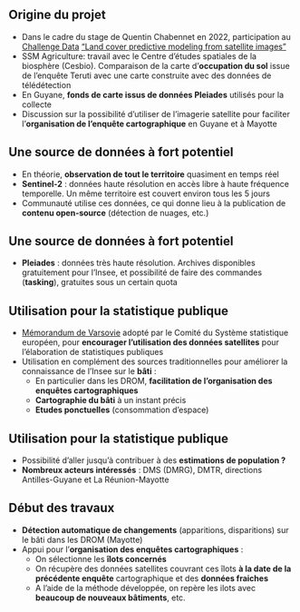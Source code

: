 ## Origine du projet

- Dans le cadre du stage de Quentin Chabennet en 2022, participation au [Challenge Data](https://challengedata.ens.fr/) ["Land cover predictive modeling from satellite images"](https://challengedata.ens.fr/challenges/48)
- SSM Agriculture: travail avec le Centre d'études spatiales de la biosphère (Cesbio). Comparaison de la carte d'[**occupation du sol**]{.orange} issue de l'enquête Teruti avec une carte construite avec des données de télédétection
- En Guyane, [**fonds de carte issus de données Pleiades**]{.orange} utilisés pour la collecte
- Discussion sur la possibilité d'utiliser de l'imagerie satellite pour faciliter l'[**organisation de l'enquête cartographique**]{.orange} en Guyane et à Mayotte

## Une source de données à fort potentiel

- En théorie, [**observation de tout le territoire**]{.orange} quasiment en temps réel
- [**Sentinel-2**]{.orange} : données haute résolution en accès libre à haute fréquence temporelle. Un même territoire est couvert environ tous les 5 jours
- Communauté utilise ces données, ce qui donne lieu à la publication de [**contenu open-source**]{.orange} (détection de nuages, etc.)

## Une source de données à fort potentiel

- [**Pleiades**]{.orange} : données très haute résolution. Archives disponibles gratuitement pour l'Insee, et possibilité de faire des commandes (**tasking**), gratuites sous un certain quota 

## Utilisation pour la statistique publique

- [Mémorandum de Varsovie](https://dgins2021.stat.gov.pl/warsaw-memorandum) adopté par le Comité du Système statistique européen, pour [**encourager l'utilisation des données satellites**]{.orange} pour l'élaboration de statistiques publiques
- Utilisation en complément des sources traditionnelles pour améliorer la connaissance de l'Insee sur le [**bâti**]{.orange} :
  - En particulier dans les DROM, [**facilitation de l'organisation des enquêtes cartographiques**]{.blue2}
  - [**Cartographie du bâti**]{.blue2} à un instant précis
  - [**Etudes ponctuelles**]{.blue2} (consommation d'espace)

<!-- A mentionner, meilleure enquête cartographique = meilleur RIL = meilleures enquêtes -->

## Utilisation pour la statistique publique

- Possibilité d'aller jusqu'à contribuer à des [**estimations de population ?**]{.blue2}
- [**Nombreux acteurs intéressés**]{.orange} : DMS (DMRG), DMTR, directions Antilles-Guyane et La Réunion-Mayotte

## Début des travaux

- [**Détection automatique de changements**]{.orange} (apparitions, disparitions) sur le bâti dans les DROM (Mayotte)
- Appui pour l'[**organisation des enquêtes cartographiques**]{.orange} :
  - On sélectionne les [**îlots concernés**]{.blue2}
  - On récupère des données satellites couvrant ces îlots [**à la date de la précédente enquête**]{.blue2} cartographique et des [**données fraiches**]{.blue2}
  - A l'aide de la méthode développée, on repère les ilots avec [**beaucoup de nouveaux bâtiments**]{.blue2}, etc.
